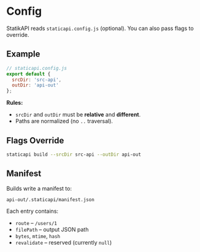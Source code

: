 # Config

StatikAPI reads `staticapi.config.js` (optional). You can also pass flags to override.

## Example

```js
// staticapi.config.js
export default {
  srcDir: 'src-api',
  outDir: 'api-out'
};
```

**Rules:**

- `srcDir` and `outDir` must be **relative** and **different**.
- Paths are normalized (no `..` traversal).

## Flags Override

```bash
staticapi build --srcDir src-api --outDir api-out
```

## Manifest

Builds write a manifest to:

```
api-out/.staticapi/manifest.json
```

Each entry contains:

- `route` – `/users/1`
- `filePath` – output JSON path
- `bytes`, `mtime`, `hash`
- `revalidate` – reserved (currently `null`)
